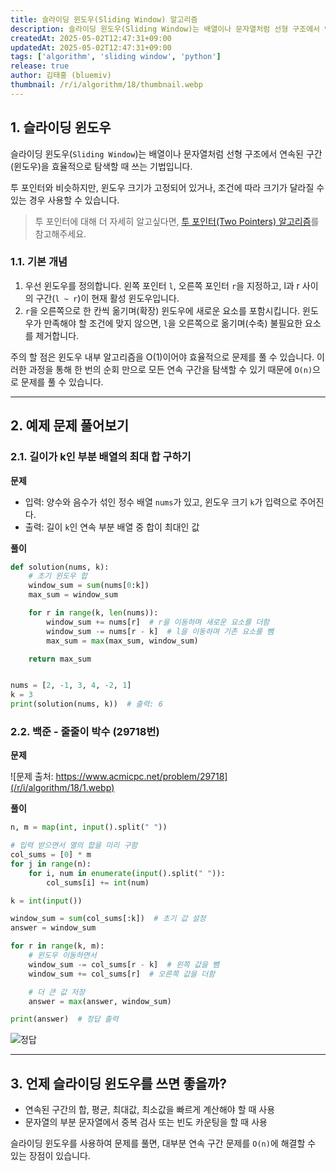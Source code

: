 ```yaml
---
title: 슬라이딩 윈도우(Sliding Window) 알고리즘
description: 슬라이딩 윈도우(Sliding Window)는 배열이나 문자열처럼 선형 구조에서 연속된 구간(윈도우)을 효율적으로 탐색할 때 쓰는 기법입니다. 투 포인터와 비슷하지만 약간의 차이가 있고, 본 글에서는 슬라이딩 윈도우에 대해 설명합니다.
createdAt: 2025-05-02T12:47:31+09:00
updatedAt: 2025-05-02T12:47:31+09:00
tags: ['algorithm', 'sliding window', 'python']
release: true
author: 김태홍 (bluemiv)
thumbnail: /r/i/algorithm/18/thumbnail.webp
---
```


## 1. 슬라이딩 윈도우

슬라이딩 윈도우(`Sliding Window`)는 배열이나 문자열처럼 선형 구조에서 연속된 구간(윈도우)을 효율적으로 탐색할 때 쓰는 기법입니다.

투 포인터와 비슷하지만, 윈도우 크기가 고정되어 있거나, 조건에 따라 크기가 달라질 수 있는 경우 사용할 수 있습니다.

> 투 포인터에 대해 더 자세히 알고싶다면, [투 포인터(Two Pointers) 알고리즘](/blog/algorithm/9)를 참고해주세요.

### 1.1. 기본 개념

1. 우선 윈도우를 정의합니다. 왼쪽 포인터 `l`, 오른쪽 포인터 `r`을 지정하고, l과 r 사이의 구간(`l ~ r`)이 현재 활성 윈도우입니다.
2. `r`을 오른쪽으로 한 칸씩 옮기며(확장) 윈도우에 새로운 요소를 포함시킵니다. 윈도우가 만족해야 할 조건에 맞지 않으면, `l`을 오른쪽으로 옮기며(수축) 불필요한 요소를 제거합니다.

주의 할 점은 윈도우 내부 알고리즘을 O(1)이어야 효율적으로 문제를 풀 수 있습니다. 이러한 과정을 통해 한 번의 순회 만으로 모든 연속 구간을 탐색할 수 있기 때문에 `O(n)`으로 문제를 풀 수 있습니다.

---

## 2. 예제 문제 풀어보기

### 2.1. 길이가 k인 부분 배열의 최대 합 구하기

**문제**

- 입력: 양수와 음수가 섞인 정수 배열 `nums`가 있고, 윈도우 크기 `k`가 입력으로 주어진다.
- 출력: 길이 `k`인 연속 부분 배열 중 합이 최대인 값

**풀이**

```python
def solution(nums, k):
    # 초기 윈도우 합
    window_sum = sum(nums[0:k])
    max_sum = window_sum

    for r in range(k, len(nums)):
        window_sum += nums[r]  # r을 이동하며 새로운 요소를 더함
        window_sum -= nums[r - k]  # l을 이동하며 기존 요소를 뺌
        max_sum = max(max_sum, window_sum)

    return max_sum


nums = [2, -1, 3, 4, -2, 1]
k = 3
print(solution(nums, k))  # 출력: 6
```

### 2.2. 백준 - 줄줄이 박수 (29718번)

**문제**

![문제 출처: https://www.acmicpc.net/problem/29718](/r/i/algorithm/18/1.webp)

**풀이**

```python {16, 17}
n, m = map(int, input().split(" "))

# 입력 받으면서 열의 합을 미리 구함
col_sums = [0] * m
for j in range(n):
    for i, num in enumerate(input().split(" ")):
        col_sums[i] += int(num)

k = int(input())

window_sum = sum(col_sums[:k])  # 초기 값 설정
answer = window_sum

for r in range(k, m):
    # 윈도우 이동하면서
    window_sum -= col_sums[r - k]  # 왼쪽 값을 뺌
    window_sum += col_sums[r]  # 오른쪽 값을 더함

    # 더 큰 값 저장
    answer = max(answer, window_sum)

print(answer)  # 정답 출력
```

![정답](/r/i/algorithm/18/2.webp)

---

## 3. 언제 슬라이딩 윈도우를 쓰면 좋을까?

- 연속된 구간의 합, 평균, 최대값, 최소값을 빠르게 계산해야 할 때 사용
- 문자열의 부분 문자열에서 중복 검사 또는 빈도 카운팅을 할 때 사용

슬라이딩 윈도우를 사용하여 문제를 풀면, 대부분 연속 구간 문제를 `O(n)`에 해결할 수 있는 장점이 있습니다.
